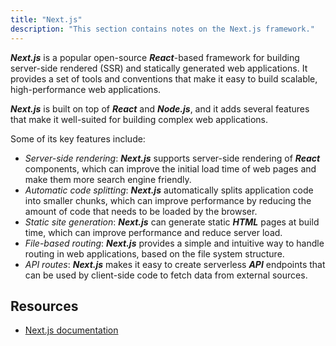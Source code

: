 ```yaml
---
title: "Next.js"
description: "This section contains notes on the Next.js framework."
---
```



***Next.js*** is a popular open-source ***React***-based framework for building server-side rendered (SSR) and statically generated web applications.
It provides a set of tools and conventions that make it easy to build scalable, high-performance web applications.

***Next.js*** is built on top of ***React*** and ***Node.js***, and it adds several features that make it well-suited for building complex web applications.

Some of its key features include:

- *Server-side rendering*: ***Next.js*** supports server-side rendering of ***React*** components, which can improve the initial load time of web pages and make them more search engine friendly.
- *Automatic code splitting*: ***Next.js*** automatically splits application code into smaller chunks, which can improve performance by reducing the amount of code that needs to be loaded by the browser.
- *Static site generation*: ***Next.js*** can generate static ***HTML*** pages at build time, which can improve performance and reduce server load.
- *File-based routing*: ***Next.js*** provides a simple and intuitive way to handle routing in web applications, based on the file system structure.
- *API routes*: ***Next.js*** makes it easy to create serverless ***API*** endpoints that can be used by client-side code to fetch data from external sources.

<Todo client:visible issue="21" />

## Resources

- [Next.js documentation](https://nextjs.org/docs/getting-started)

